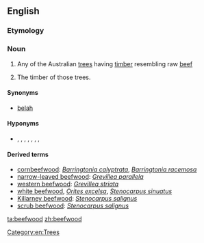 ==English==
{{rfi}}
{{wikipedia}}

===Etymology===
{{compound|beef|wood}}

===Noun===
{{en-noun}}

# Any of the Australian [[tree]]s having [[timber]] resembling raw [[beef]]
# {{context|uncountable}} The timber of those trees.

====Synonyms====
* [[belah]]

====Hyponyms====
* {{sense|beefwood tree}} {{taxlink|Barringtonia calyptrata|species}}, {{taxlink|Barringtonia racemosa|species}}, {{taxlink|Bischofia javanica|species}}, {{taxlink|Grevillea parallela|species}}, {{taxlink|Grevillea striata|species}}, {{taxlink|Orites excelsa|species}}, {{taxlink|Stenocarpus salignus|species}}, {{taxlink|Stenocarpus sinuatus|species}}

====Derived terms====
* [[cornbeefwood]]: ''[[Barringtonia calyptrata]]'', ''[[Barringtonia racemosa]]''
* [[narrow-leaved beefwood]]: ''[[Grevillea parallela]]''
* [[western beefwood]]: ''[[Grevillea striata]]''
* [[white beefwood]], ''[[Orites excelsa]]'', ''[[Stenocarpus sinuatus]]''
* [[Killarney beefwood]]: ''[[Stenocarpus salignus]]''
* [[scrub beefwood]]: ''[[Stenocarpus salignus]]''

[[Category:en:Trees]]

[[ta:beefwood]]
[[zh:beefwood]]